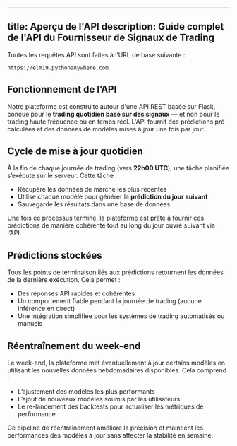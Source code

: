 ---
title: Aperçu de l'API
description: Guide complet de l'API du Fournisseur de Signaux de Trading
------------------------------------------------------------------------

Toutes les requêtes API sont faites à l’URL de base suivante :

```
https://elm19.pythonanywhere.com
```

## Fonctionnement de l’API

Notre plateforme est construite autour d'une API REST basée sur Flask, conçue pour le **trading quotidien basé sur des signaux** — et non pour le trading haute fréquence ou en temps réel. L'API fournit des prédictions pré-calculées et des données de modèles mises à jour une fois par jour.

## Cycle de mise à jour quotidien

À la fin de chaque journée de trading (vers **22h00 UTC**), une tâche planifiée s’exécute sur le serveur. Cette tâche :

* Récupère les données de marché les plus récentes
* Utilise chaque modèle pour générer la **prédiction du jour suivant**
* Sauvegarde les résultats dans une base de données

Une fois ce processus terminé, la plateforme est prête à fournir ces prédictions de manière cohérente tout au long du jour ouvré suivant via l’API.

## Prédictions stockées

Tous les points de terminaison liés aux prédictions retournent les données de la dernière exécution. Cela permet :

* Des réponses API rapides et cohérentes
* Un comportement fiable pendant la journée de trading (aucune inférence en direct)
* Une intégration simplifiée pour les systèmes de trading automatisés ou manuels

## Réentraînement du week-end

Le week-end, la plateforme met éventuellement à jour certains modèles en utilisant les nouvelles données hebdomadaires disponibles. Cela comprend :

* L’ajustement des modèles les plus performants
* L’ajout de nouveaux modèles soumis par les utilisateurs
* Le re-lancement des backtests pour actualiser les métriques de performance

Ce pipeline de réentraînement améliore la précision et maintient les performances des modèles à jour sans affecter la stabilité en semaine.
